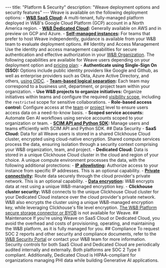--- title: "Platform & Security" description: "Weave deployment options and security features" --- Weave is available on the following deployment options: - **[W&B SaaS Cloud](https://docs.wandb.ai/guides/hosting/hosting-options/saas_cloud):** A multi-tenant, fully-managed platform deployed in W&B's Google Cloud Platform (GCP) account in a North America region. - **[W&B Dedicated Cloud](https://docs.wandb.ai/guides/hosting/hosting-options/dedicated_cloud):** Generally available on AWS and in preview on GCP and Azure. - **[Self-managed instances](./weave-self-managed.mdx):** For teams that prefer to host Weave independently, guidance is available from your W&B team to evaluate deployment options. ## Identity and Access Management Use the identity and access management capabilities for secure authentication and effective authorization in your [W&B Organization](https://docs.wandb.ai/guides/hosting/iam/org_team_struct#organization). The following capabilities are available for Weave users depending on your deployment option and [pricing plan](https://wandb.ai/site/pricing/): - **Authenticate using Single-Sign On (SSO):** Options include public identity providers like Google and Github, as well as enterprise providers such as Okta, Azure Active Directory, and others, [using OIDC](https://docs.wandb.ai/guides/technical-faq/general#does-wb-support-sso-for-saas). - **[Team-based logical separation](https://docs.wandb.ai/guides/models/app/settings-page/teams/):** Each team may correspond to a business unit, department, or project team within your organization. - **Use W&B projects to organize initiatives:** Organize initiatives within teams and configure the required [visibility scope](https://docs.wandb.ai/guides/hosting/restricted-projects), including the `restricted` scope for sensitive collaborations. - **Role-based access control:** Configure access at the [team](https://docs.wandb.ai/guides/hosting/iam/manage-organization#assign-or-update-a-team-members-role) or [project](https://docs.wandb.ai/guides/hosting/iam/restricted-projects#project-level-roles) level to ensure users access data on a need-to-know basis. - **Scoped service accounts:** Automate Gen AI workflows using service accounts scoped to your organization or team. - **[SCIM API and Python SDK](https://docs.wandb.ai/guides/hosting/iam/automate_iam):** Manage users and teams efficiently with SCIM API and Python SDK. ## Data Security - **SaaS Cloud:** Data for all Weave users is stored in a shared Clickhouse Cloud cluster, encrypted using cloud-native encryption. Shared compute services process the data, ensuring isolation through a security context comprising your W&B organization, team, and project. - **Dedicated Cloud:** Data is stored in a unique Clickhouse Cloud cluster in the cloud and region of your choice. A unique compute environment processes the data, with the following additional protections: - **[IP allowlisting](https://docs.wandb.ai/guides/hosting/data-security/ip-allowlisting):** Authorize access to your instance from specific IP addresses. This is an optional capability. - **[Private connectivity](https://docs.wandb.ai/guides/hosting/data-security/private-connectivity):** Route data securely through the cloud provider's private network. This is an optional capability. - **[Data encryption](https://docs.wandb.ai/guides/hosting/data-security/data-encryption):** W&B encrypts data at rest using a unique W&B-managed encryption key. - **Clickhouse cluster security:** W&B connects to the unique Clickhouse Cloud cluster for your Dedicated Cloud instance over the cloud provider's private network. W&B also encrypts the cluster using a unique W&B-managed encryption key, while leveraging Clickhouse's file level encryption. <Warning> [The W&B Platform secure storage connector or BYOB](https://docs.wandb.ai/guides/hosting/data-security/secure-storage-connector) is not available for Weave. </Warning> ## Maintenance If you're using Weave on SaaS Cloud or Dedicated Cloud, you avoid the overhead and costs of provisioning, operating, and maintaining the W&B platform, as it is fully managed for you. ## Compliance <Tip> To request SOC 2 reports and other security and compliance documents, refer to the [W&B Security Portal](https://security.wandb.ai/) or contact your W&B team for more information. </Tip> Security controls for both SaaS Cloud and Dedicated Cloud are periodically audited internally and externally. Both platforms are SOC 2 Type II compliant. Additionally, Dedicated Cloud is HIPAA-compliant for organizations managing PHI data while building Generative AI applications.